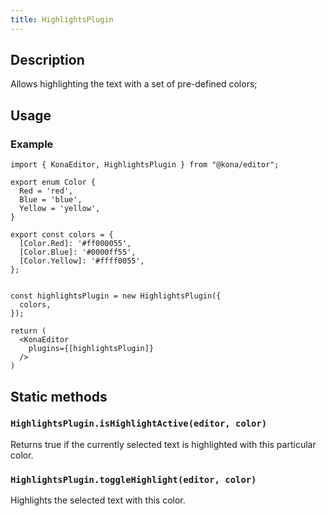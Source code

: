 ```yaml
---
title: HighlightsPlugin
---
```


## Description

Allows highlighting the text with a set of pre-defined colors;


## Usage
### Example
```tsx
import { KonaEditor, HighlightsPlugin } from "@kona/editor";

export enum Color {
  Red = 'red',
  Blue = 'blue',
  Yellow = 'yellow',
}

export const colors = {
  [Color.Red]: '#ff000055',
  [Color.Blue]: '#0000ff55',
  [Color.Yellow]: '#ffff0055',
};


const highlightsPlugin = new HighlightsPlugin({
  colors,
});

return (
  <KonaEditor
    plugins={[highlightsPlugin]}
  />
)
```

## Static methods


### `HighlightsPlugin.isHighlightActive(editor, color)`
Returns true if the currently selected text is highlighted with this particular color.

### `HighlightsPlugin.toggleHighlight(editor, color)`
Highlights the selected text with this color.
